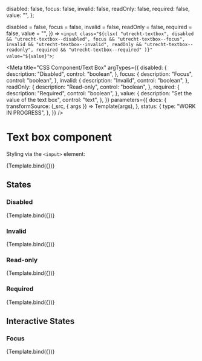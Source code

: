 <!--
@license EUPL-1.2
Copyright (c) 2021 Robbert Broersma
-->


  disabled: false,
  focus: false,
  invalid: false,
  readOnly: false,
  required: false,
  value: "",
};

  disabled = false,
  focus = false,
  invalid = false,
  readOnly = false,
  required = false,
  value = "",
}) =>
  `<input class="${clsx(
    "utrecht-textbox",
    disabled && "utrecht-textbox--disabled",
    focus && "utrecht-textbox--focus",
    invalid && "utrecht-textbox--invalid",
    readOnly && "utrecht-textbox--readonly",
    required && "utrecht-textbox--required"
  )}" value="${value}">`;

<Meta
  title="CSS Component/Text Box"
  argTypes={{
    disabled: {
      description: "Disabled",
      control: "boolean",
    },
    focus: {
      description: "Focus",
      control: "boolean",
    },
    invalid: {
      description: "Invalid",
      control: "boolean",
    },
    readOnly: {
      description: "Read-only",
      control: "boolean",
    },
    required: {
      description: "Required",
      control: "boolean",
    },
    value: {
      description: "Set the value of the text box",
      control: "text",
    },
  }}
  parameters={{
    docs: {
      transformSource: (_src, { args }) => Template(args),
    },
    status: {
      type: "WORK IN PROGRESS",
    },
  }}
/>

# Text box component

Styling via the `<input>` element:

<Canvas>
  <Story
    name="Text box"
    args={{
      ...defaultArgs,
      value: "The Quick Brown Fox Jumps Over The Lazy Dog",
    }}
  >
    {Template.bind({})}
  </Story>
</Canvas>

<ArgsTable story="Text box" />

## States

### Disabled

<Canvas>
  <Story
    name="Disabled text box"
    args={{
      disabled: true,
      value: "The Quick Brown Fox Jumps Over The Lazy Dog",
    }}
  >
    {Template.bind({})}
  </Story>
</Canvas>

### Invalid

<Canvas>
  <Story
    name="Invalid text box"
    args={{
      invalid: true,
      value: "The Quick Brown Fox Jumps Over The Lazy Dog",
    }}
  >
    {Template.bind({})}
  </Story>
</Canvas>

### Read-only

<Canvas>
  <Story
    name="Read-only text box"
    args={{
      readOnly: true,
      value: "The Quick Brown Fox Jumps Over The Lazy Dog",
    }}
  >
    {Template.bind({})}
  </Story>
</Canvas>

### Required

<Canvas>
  <Story
    name="Required text box"
    args={{
      required: true,
      value: "The Quick Brown Fox Jumps Over The Lazy Dog",
    }}
  >
    {Template.bind({})}
  </Story>
</Canvas>

## Interactive States

### Focus

<Canvas>
  <Story
    name="Text box with focus"
    args={{
      focus: true,
      value: "The Quick Brown Fox Jumps Over The Lazy Dog",
    }}
  >
    {Template.bind({})}
  </Story>
</Canvas>
